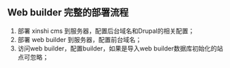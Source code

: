 
<Meta title="部署/部署流程" id="workflow" />

## Web builder 完整的部署流程

1. 部署 xinshi cms 到服务器，配置后台域名和Drupal的相关配置；
2. 部署 web builder 到服务器，配置前台域名；
3. 访问web builder，配置builder，如果是导入web builder数据库初始化的站点可忽略；

